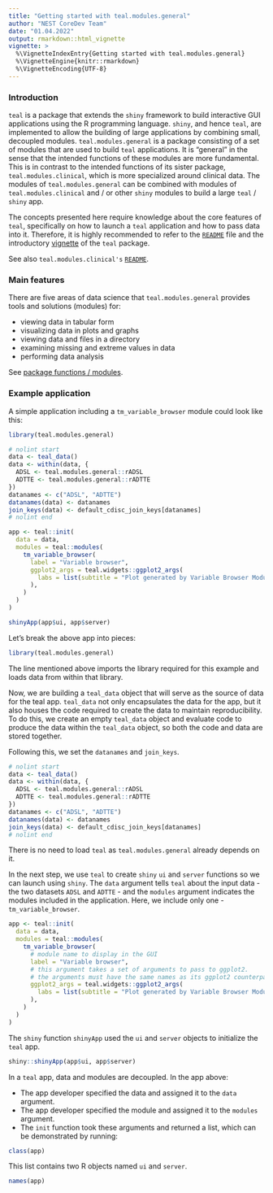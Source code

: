 ```yaml
---
title: "Getting started with teal.modules.general"
author: "NEST CoreDev Team"
date: "01.04.2022"
output: rmarkdown::html_vignette
vignette: >
  %\VignetteIndexEntry{Getting started with teal.modules.general}
  %\VignetteEngine{knitr::rmarkdown}
  %\VignetteEncoding{UTF-8}
---
```


### Introduction

`teal` is a package that extends the `shiny` framework to build interactive GUI applications using the R programming
language. `shiny`, and hence `teal`, are implemented to allow the building of large applications by combining small,
decoupled modules. `teal.modules.general` is a package consisting of a set of modules that are used to build `teal`
applications. It is "general" in the sense that the intended functions of these modules are more fundamental. This is
in contrast to the intended functions of its sister package, `teal.modules.clinical`, which is more specialized around
clinical data. The modules of `teal.modules.general` can be combined with modules of `teal.modules.clinical` and / or
other `shiny` modules to build a large `teal` / `shiny` app.

The concepts presented here require knowledge about the core features of `teal`, specifically on how to launch a `teal`
application and how to pass data into it. Therefore, it is highly recommended to refer to the [`README`](https://insightsengineering.github.io/teal/index.html) file and 
the introductory [vignette](https://insightsengineering.github.io/teal/articles/teal.html) of the `teal` package.

See also `teal.modules.clinical's` [`README`](https://insightsengineering.github.io/teal.modules.clinical/index.html).

### Main features

There are five areas of data science that `teal.modules.general` provides tools and solutions (modules) for:

- viewing data in tabular form
- visualizing data in plots and graphs
- viewing data and files in a directory
- examining missing and extreme values in data
- performing data analysis

See [package functions / modules](https://insightsengineering.github.io/teal.modules.general/reference/index.html).

### Example application

A simple application including a `tm_variable_browser` module could look like this:
```r
library(teal.modules.general)

# nolint start
data <- teal_data()
data <- within(data, {
  ADSL <- teal.modules.general::rADSL
  ADTTE <- teal.modules.general::rADTTE
})
datanames <- c("ADSL", "ADTTE")
datanames(data) <- datanames
join_keys(data) <- default_cdisc_join_keys[datanames]
# nolint end

app <- teal::init(
  data = data,
  modules = teal::modules(
    tm_variable_browser(
      label = "Variable browser",
      ggplot2_args = teal.widgets::ggplot2_args(
        labs = list(subtitle = "Plot generated by Variable Browser Module")
      ),
    )
  )
)
```

```r
shinyApp(app$ui, app$server)
```

Let's break the above app into pieces:
```r
library(teal.modules.general)
```
The line mentioned above imports the library required for this example and loads data from within that library.

Now, we are building a `teal_data` object that will serve as the source of data for the teal app.
`teal_data` not only encapsulates the data for the app, but it also houses the code required to create the data to maintain reproducibility.
To do this, we create an empty `teal_data` object and evaluate code to produce the data within the `teal_data` object,
so both the code and data are stored together.

Following this, we set the `datanames` and `join_keys`.

```r
# nolint start
data <- teal_data()
data <- within(data, {
  ADSL <- teal.modules.general::rADSL
  ADTTE <- teal.modules.general::rADTTE
})
datanames <- c("ADSL", "ADTTE")
datanames(data) <- datanames
join_keys(data) <- default_cdisc_join_keys[datanames]
# nolint end
```

There is no need to load `teal` as `teal.modules.general` already depends on it.

In the next step, we use `teal` to create `shiny` `ui` and `server` functions so we can launch using `shiny`. The `data`
argument tells `teal` about the input data - the two datasets `ADSL` and `ADTTE` - and the `modules`
argument indicates the modules included in the application. Here, we include only one - `tm_variable_browser`.

```r
app <- teal::init(
  data = data,
  modules = teal::modules(
    tm_variable_browser(
      # module name to display in the GUI
      label = "Variable browser",
      # this argument takes a set of arguments to pass to ggplot2.
      # the arguments must have the same names as its ggplot2 counterpart, e.g. `subtitle`
      ggplot2_args = teal.widgets::ggplot2_args(
        labs = list(subtitle = "Plot generated by Variable Browser Module")
      ),
    )
  )
)
```

The `shiny` function `shinyApp` used the `ui` and `server` objects to initialize the `teal` app.

```r
shiny::shinyApp(app$ui, app$server)
```

In a `teal` app, data and modules are decoupled. In the app above:

- The app developer specified the data and assigned it to the `data` argument.
- The app developer specified the module and assigned it to the `modules` argument.
- The `init` function took these arguments and returned a list, which can be demonstrated by running:

```r
class(app)
```
This list contains two R objects named `ui` and `server`.
```r
names(app)
```

